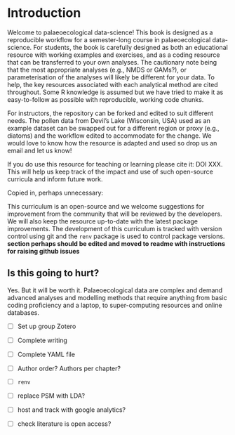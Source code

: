 # Introduction

Welcome to palaeoecological data-science! This book is designed as a reproducible workflow for a semester-long course in palaeoecological data-science. For students, the book is carefully designed as both an educational resource with working examples and exercises, and as a coding resource that can be transferred to your own analyses. The cautionary note being that the most appropriate analyses (e.g., NMDS or GAMs?), or parameterisation of the analyses will likely be different for your data. To help, the key resources associated with each analytical method are cited throughout. Some R knowledge is assumed but we have tried to make it as easy-to-follow as possible with reproducible, working code chunks.

For instructors, the repository can be forked and edited to suit different needs. The pollen data from Devil's Lake (Wisconsin, USA) used as an example dataset can be swapped out for a different region or proxy (e.g., diatoms) and the workflow edited to accommodate for the change. We would love to know how the resource is adapted and used so drop us an email and let us know!

If you do use this resource for teaching or learning please cite it: DOI XXX. This will help us keep track of the impact and use of such open-source curricula and inform future work.

Copied in, perhaps unnecessary:

This curriculum is an open-source and we welcome suggestions for improvement from the community that will be reviewed by the developers. We will also keep the resource up-to-date with the latest package improvements. The development of this curriculum is tracked with version control using git and the `renv` package is used to control package versions. **section perhaps should be edited and moved to readme with instructions for raising github issues**


## Is this going to hurt?

Yes. But it will be worth it. Palaeoecological data are complex and demand advanced analyses and modelling methods that require anything from basic coding proficiency and a laptop, to super-computing resources and online databases.

- [ ] Set up group Zotero

- [ ] Complete writing

- [ ] Complete YAML file

- [ ] Author order? Authors per chapter?

- [ ] `renv`

- [ ] replace PSM with LDA?

- [ ] host and track with google analytics?

- [ ] check literature is open access? 
